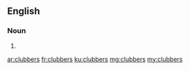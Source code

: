 ==English==

===Noun===
{{head|en}}

# {{plural of|clubber}}

[[ar:clubbers]]
[[fr:clubbers]]
[[ku:clubbers]]
[[mg:clubbers]]
[[my:clubbers]]